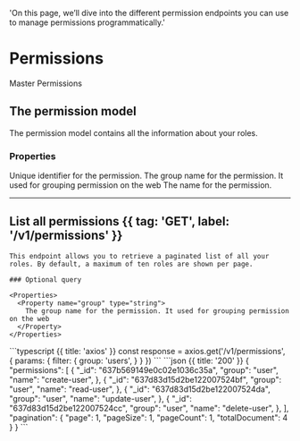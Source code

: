   'On this page, we’ll dive into the different permission endpoints you can use to manage permissions programmatically.'

# Permissions

Master Permissions

## The permission model

The permission model contains all the information about your roles.

### Properties

<Properties>
  <Property name="_id" type="string">
    Unique identifier for the permission.
  </Property>
  <Property name="group" type="string">
    The group name for the permission. It used for grouping permission on the web
  </Property>
  <Property name="name" type="string">
    The name for the permission.
  </Property>
</Properties>

---

## List all permissions {{ tag: 'GET', label: '/v1/permissions' }}

<Row>
  <Col>

    This endpoint allows you to retrieve a paginated list of all your roles. By default, a maximum of ten roles are shown per page.

    ### Optional query

    <Properties>
      <Property name="group" type="string">
        The group name for the permission. It used for grouping permission on the web
      </Property>
    </Properties>

  </Col>
  <Col sticky>
    <CodeGroup title="Request" tag="GET" label="/v1/permissions">
    ```typescript {{ title: 'axios' }}
    const response = axios.get('/v1/permissions', {
      params: {
        filter: {
          group: 'users',
        }
      }
    })
    ```
    </CodeGroup>
    <CodeGroup title="Response">
    ```json {{ title: '200' }}
    {
      "permissions": [
        {
          "_id": "637b569149e0c02e1036c35a",
          "group": "user",
          "name": "create-user",
        },
        {
          "_id": "637d83d15d2be122007524bf",
          "group": "user",
          "name": "read-user",
        },
        {
          "_id": "637d83d15d2be122007524da",
          "group": "user",
          "name": "update-user",
        },
        {
          "_id": "637d83d15d2be122007524cc",
          "group": "user",
          "name": "delete-user",
        },
      ],
      "pagination": {
        "page": 1,
        "pageSize": 1,
        "pageCount": 1,
        "totalDocument": 4
      }
    }
    ```
    </CodeGroup>
  </Col>
</Row>
